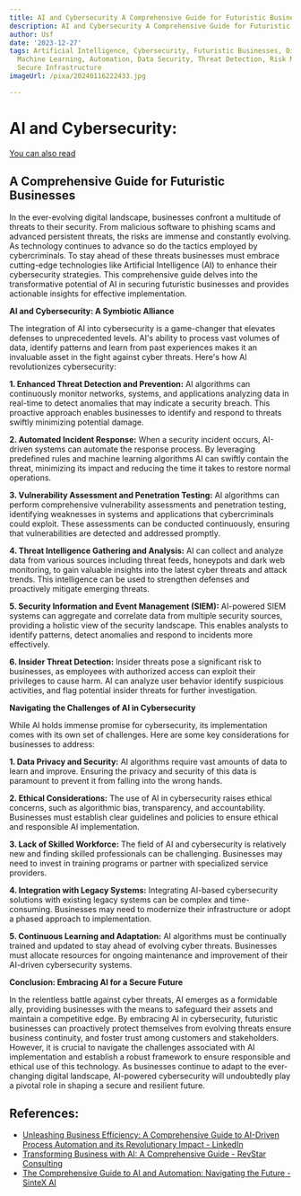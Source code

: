 ```yaml
---
title: AI and Cybersecurity A Comprehensive Guide for Futuristic Businesses
description: AI and Cybersecurity A Comprehensive Guide for Futuristic Businesses
author: Usf
date: '2023-12-27'
tags: Artificial Intelligence, Cybersecurity, Futuristic Businesses, Digital Transformation,
  Machine Learning, Automation, Data Security, Threat Detection, Risk Management,
  Secure Infrastructure
imageUrl: /pixa/20240116222433.jpg

---
```

# AI and Cybersecurity:
[You can also read  ]()


## A Comprehensive Guide for Futuristic Businesses

In  the ever-evolving digital landscape, businesses confront a  multitude of threats to their security. From malicious  software  to phishing scams  and advanced persistent threats, the risks are immense and constantly evolving. As technology continues to advance so do the tactics employed by cybercriminals. To stay ahead of these threats businesses must embrace cutting-edge technologies like Artificial  Intelligence (AI) to enhance their cybersecurity strategies. This  comprehensive guide delves into the transformative  potential of AI  in securing futuristic businesses and provides actionable insights for effective implementation.

**AI and Cybersecurity: A Symbiotic Alliance**

The integration of AI into cybersecurity is a game-changer that elevates defenses to unprecedented levels. AI's ability to process vast volumes of data, identify patterns and learn from past experiences makes it an invaluable asset in the fight against cyber threats. Here's how AI revolutionizes cybersecurity:

**1. Enhanced Threat Detection  and Prevention:** AI algorithms can continuously monitor networks,  systems, and  applications analyzing data in real-time to detect anomalies that may indicate a  security breach.  This  proactive approach enables businesses to identify and respond to threats  swiftly minimizing potential damage.

**2. Automated Incident Response:** When a  security incident occurs, AI-driven systems can automate the response process. By leveraging  predefined rules and  machine learning algorithms AI can swiftly contain the threat, minimizing its impact and reducing the time it takes to restore normal operations.

**3. Vulnerability Assessment and Penetration Testing:** AI  algorithms can perform comprehensive vulnerability  assessments and penetration testing, identifying weaknesses in systems and applications that  cybercriminals could exploit. These assessments can be  conducted continuously, ensuring  that vulnerabilities are detected and addressed promptly.

**4. Threat Intelligence Gathering  and Analysis:** AI can collect and analyze data from various sources  including threat feeds, honeypots and dark web monitoring, to gain valuable insights into the latest cyber threats and attack trends. This intelligence can be used to  strengthen defenses and proactively mitigate  emerging threats.

**5. Security Information and Event Management (SIEM):** AI-powered SIEM systems can aggregate and correlate data from multiple  security sources, providing a holistic view  of  the security landscape. This enables analysts to identify patterns, detect anomalies and respond to incidents  more  effectively.

**6. Insider Threat Detection:** Insider threats pose a significant  risk to businesses, as employees with authorized access can exploit their privileges to cause harm. AI can analyze user behavior identify  suspicious activities, and flag potential insider threats  for  further investigation.

**Navigating the Challenges of AI in Cybersecurity**

While AI holds immense promise for cybersecurity, its implementation comes with its own  set of challenges. Here are some key considerations for businesses to address:

**1. Data Privacy and Security:** AI algorithms require vast amounts of data to learn and improve. Ensuring the privacy and security of this data is paramount to prevent it from falling into the wrong  hands.

**2. Ethical  Considerations:** The use of AI in cybersecurity raises ethical concerns, such  as algorithmic bias, transparency, and accountability. Businesses must establish clear guidelines and  policies to ensure ethical and responsible AI implementation.

**3.  Lack of Skilled Workforce:** The  field of AI and cybersecurity  is relatively new  and finding skilled professionals can be challenging. Businesses may need  to invest in training programs or partner with specialized service providers.

**4. Integration with Legacy Systems:** Integrating AI-based cybersecurity solutions with existing legacy systems  can be complex and  time-consuming. Businesses may need to modernize their infrastructure  or adopt a phased  approach to implementation.

**5. Continuous Learning and Adaptation:** AI  algorithms must be  continually trained and updated  to stay ahead of  evolving cyber threats. Businesses must allocate resources for ongoing maintenance and improvement of their AI-driven cybersecurity systems.

**Conclusion: Embracing AI for a Secure Future**

In  the relentless battle  against cyber threats, AI emerges as a formidable ally,  providing businesses with  the means to safeguard their assets and maintain a competitive edge.  By embracing AI in  cybersecurity, futuristic businesses can proactively protect themselves  from evolving threats ensure business continuity,  and foster trust among customers and stakeholders. However, it is crucial to navigate the challenges associated  with AI implementation and establish a robust  framework to ensure responsible and ethical use of this technology. As businesses continue to adapt to  the ever-changing digital landscape, AI-powered cybersecurity will undoubtedly play a pivotal role in shaping  a secure and resilient  future.

## References:
- [Unleashing Business Efficiency: A Comprehensive Guide to AI-Driven Process Automation and its Revolutionary Impact - LinkedIn](https://www.linkedin.com/pulse/unleashing-business-efficiency-comprehensive?trk=article-ssr-frontend-pulse_more-articles_related-content-card)
- [Transforming Business with AI: A Comprehensive Guide - RevStar Consulting](https://revstarconsulting.com/blog/transforming-business-with-ai-a-comprehensive-guide)
- [The Comprehensive Guide to AI and Automation: Navigating the Future - SinteX AI](https://sintex-ai.com/blog/the-comprehensive-guide-to-ai-and-automation-navigating-the-future)
